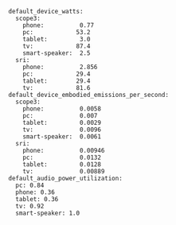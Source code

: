 ```
default_device_watts:
  scope3:
    phone:          0.77
    pc:            53.2
    tablet:         3.0
    tv:            87.4
    smart-speaker:  2.5
  sri:
    phone:          2.856
    pc:            29.4
    tablet:        29.4
    tv:            81.6
default_device_embodied_emissions_per_second:
  scope3:
    phone:          0.0058
    pc:             0.007
    tablet:         0.0029
    tv:             0.0096
    smart-speaker:  0.0061
  sri:
    phone:          0.00946
    pc:             0.0132
    tablet:         0.0128
    tv:             0.00889
default_audio_power_utilization:
  pc: 0.84
  phone: 0.36
  tablet: 0.36
  tv: 0.92
  smart-speaker: 1.0
```
